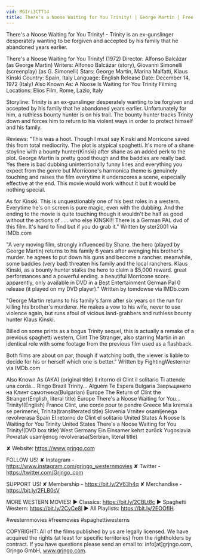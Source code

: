 ```yaml
---
vid: MGIri3CTT14
title: There's a Noose Waiting for You Trinity! | George Martin | Free Western Movie
---
```


There's a Noose Waiting for You Trinity! - Trinity is an ex-gunslinger desperately wanting to be forgiven and accepted by his family that he abandoned years earlier. 

There's a Noose Waiting for You Trinity! (1972)
Director: Alfonso Balcázar (as George Martin)
Writers: Alfonso Balcázar (story), Giovanni Simonelli (screenplay) (as G. Simonelli) 
Stars: George Martin, Marina Malfatti, Klaus Kinski 
Country: Spain, Italy
Language: English
Release Date: December 14, 1972 (Italy)
Also Known As: A Noose Is Waiting for You Trinity
Filming Locations: Elios Film, Rome, Lazio, Italy 

Storyline:
Trinity is an ex-gunslinger desperately wanting to be forgiven and accepted by his family that he abandoned years earlier. Unfortunately for him, a ruthless bounty hunter is on his trail. The bounty hunter tracks Trinity down and forces him to return to his violent ways in order to protect himself and his family. 

Reviews:
"This was a hoot. Though I must say Kinski and Morricone saved this from total mediocrity. The plot is atypical spaghetti. It's more of a shane stoyline with a bounty hunter(Kinski) after shane as an added perk to the plot. George Martin is pretty good though and the baddies are really bad. Yes there is bad dubbing unintentionally funny lines and everything you expect from the genre but Morricone's harmonica theme is genuinely touching and raises the film everytime it underscores a scene, especially effective at the end. This movie would work without it but it would be nothing special.

As for Kinski. This is unquestionably one of his best roles in a western. Everytime he's on screen is pure magic, even with the dubbing. And the ending to the movie is quite touching though it wouldn't be half as good without the actions of . . . who else KINSKI!! There is a German PAL dvd of this film. It's hard to find but if you do grab it." Written by ster2001 via IMDb.com

"A very moving film, strongly influenced by Shane. the hero (played by George Martin) returns to his family 6 years after avenging his brother's murder. he agrees to put down his guns and become a rancher. meanwhile, some baddies (very bad) threaten his family and the local ranchers. Klaus Kinski, as a bounty hunter stalks the hero to claim a $5,000 reward. great performances and a powerful ending. a beautiful Morricone score. apparently, only available in DVD in a Best Entertainment German Pal 0 release (it played on my DVD player)." Written by tomdowse via IMDb.com

"George Martin returns to his family's farm after six years on the run for killing his brother's murderer. He makes a vow to his wife, never to use violence again, but runs afoul of vicious land-grabbers and ruthless bounty hunter Klaus Kinski.

Billed on some prints as a bogus Trinity sequel, this is actually a remake of a previous spaghetti western, Clint The Stranger, also starring Martin in an identical role with some footage from the previous film used as a flashback.

Both films are about on par, though if watching both, the viewer is liable to decide for his or herself which one is better." Written by FightingWesterner via IMDb.com

Also Known As (AKA)
(original title) Il ritorno di Clint il solitario
Ti attende una corda... Ringo
Brazil Trinity... Alguém Te Espera
Bulgaria Завръщането на Клинт самотника(Bulgarian)
Europe The Return of Clint the Stranger(English, literal title)
Europe There's a Noose Waiting for You... Trinity!(English)
France Clint, une corde pour te pendre
Greece Mia kremala se perimenei, Trinita(transliterated title)
Slovenia Vrnitev osamljenega revolverasa
Spain El retorno de Clint el solitario
United States A Noose Is Waiting for You Trinity
United States There's a Noose Waiting for You Trinity!(DVD box title)
West Germany Ein Einsamer kehrt zurück
Yugoslavia Povratak usamljenog revolverasa(Serbian, literal title)

✘ Website: https://www.grjngo.com

FOLLOW US!
✘ Instagram - https://www.instagram.com/grjngo_westernmovies
✘ Twitter - https://twitter.com/Grjngo_com

SUPPORT US!
✘ Membership - https://bit.ly/2V63h4q
✘ Merchandise - https://bit.ly/2FLB0sV

MORE WESTERN MOVIES! 
► Classics: https://bit.ly/2CBLt8c 
► Spaghetti Western: https://bit.ly/2CyCe8I 
► All Playlists: https://bit.ly/2EOOfIH 

#westernmovies #freemovies #spaghettiwesterns

COPYRIGHT: All of the films published by us are legally licensed. We have acquired the rights (at least for specific territories) from the rightholders by contract. If you have questions please send an email to: info[at]grjngo.com, Grjngo GmbH, www.grjngo.com.